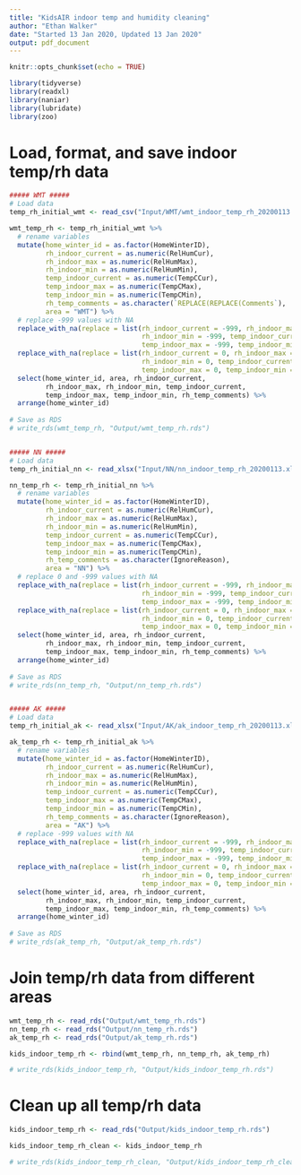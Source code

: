 ```yaml
---
title: "KidsAIR indoor temp and humidity cleaning"
author: "Ethan Walker"
date: "Started 13 Jan 2020, Updated 13 Jan 2020"
output: pdf_document
---
```


```r
knitr::opts_chunk$set(echo = TRUE)
```

```r
library(tidyverse)
library(readxl)
library(naniar)
library(lubridate)
library(zoo)
```

# Load, format, and save indoor temp/rh data
```r
##### WMT #####
# Load data
temp_rh_initial_wmt <- read_csv("Input/WMT/wmt_indoor_temp_rh_20200113.csv")

wmt_temp_rh <- temp_rh_initial_wmt %>% 
  # rename variables
  mutate(home_winter_id = as.factor(HomeWinterID),
         rh_indoor_current = as.numeric(RelHumCur),
         rh_indoor_max = as.numeric(RelHumMax),
         rh_indoor_min = as.numeric(RelHumMin),
         temp_indoor_current = as.numeric(TempCCur),
         temp_indoor_max = as.numeric(TempCMax),
         temp_indoor_min = as.numeric(TempCMin),
         rh_temp_comments = as.character(`REPLACE(REPLACE(Comments`),
         area = "WMT") %>% 
  # replace -999 values with NA
  replace_with_na(replace = list(rh_indoor_current = -999, rh_indoor_max = -999,
                                 rh_indoor_min = -999, temp_indoor_current = -999,
                                 temp_indoor_max = -999, temp_indoor_min = -999)) %>% 
  replace_with_na(replace = list(rh_indoor_current = 0, rh_indoor_max = 0,
                                 rh_indoor_min = 0, temp_indoor_current = 0,
                                 temp_indoor_max = 0, temp_indoor_min = 0)) %>% 
  select(home_winter_id, area, rh_indoor_current, 
         rh_indoor_max, rh_indoor_min, temp_indoor_current, 
         temp_indoor_max, temp_indoor_min, rh_temp_comments) %>% 
  arrange(home_winter_id)
  
# Save as RDS 
# write_rds(wmt_temp_rh, "Output/wmt_temp_rh.rds")


##### NN #####
# Load data
temp_rh_initial_nn <- read_xlsx("Input/NN/nn_indoor_temp_rh_20200113.xlsx")

nn_temp_rh <- temp_rh_initial_nn %>% 
  # rename variables
  mutate(home_winter_id = as.factor(HomeWinterID),
         rh_indoor_current = as.numeric(RelHumCur),
         rh_indoor_max = as.numeric(RelHumMax),
         rh_indoor_min = as.numeric(RelHumMin),
         temp_indoor_current = as.numeric(TempCCur),
         temp_indoor_max = as.numeric(TempCMax),
         temp_indoor_min = as.numeric(TempCMin),
         rh_temp_comments = as.character(IgnoreReason),
         area = "NN") %>% 
  # replace 0 and -999 values with NA
  replace_with_na(replace = list(rh_indoor_current = -999, rh_indoor_max = -999,
                                 rh_indoor_min = -999, temp_indoor_current = -999,
                                 temp_indoor_max = -999, temp_indoor_min = -999)) %>% 
  replace_with_na(replace = list(rh_indoor_current = 0, rh_indoor_max = 0,
                                 rh_indoor_min = 0, temp_indoor_current = 0,
                                 temp_indoor_max = 0, temp_indoor_min = 0)) %>% 
  select(home_winter_id, area, rh_indoor_current, 
         rh_indoor_max, rh_indoor_min, temp_indoor_current, 
         temp_indoor_max, temp_indoor_min, rh_temp_comments) %>% 
  arrange(home_winter_id)
  
# Save as RDS 
# write_rds(nn_temp_rh, "Output/nn_temp_rh.rds")


##### AK #####
# Load data
temp_rh_initial_ak <- read_xlsx("Input/AK/ak_indoor_temp_rh_20200113.xlsx")

ak_temp_rh <- temp_rh_initial_ak %>% 
  # rename variables
  mutate(home_winter_id = as.factor(HomeWinterID),
         rh_indoor_current = as.numeric(RelHumCur),
         rh_indoor_max = as.numeric(RelHumMax),
         rh_indoor_min = as.numeric(RelHumMin),
         temp_indoor_current = as.numeric(TempCCur),
         temp_indoor_max = as.numeric(TempCMax),
         temp_indoor_min = as.numeric(TempCMin),
         rh_temp_comments = as.character(IgnoreReason),
         area = "AK") %>% 
  # replace -999 values with NA
  replace_with_na(replace = list(rh_indoor_current = -999, rh_indoor_max = -999,
                                 rh_indoor_min = -999, temp_indoor_current = -999,
                                 temp_indoor_max = -999, temp_indoor_min = -999)) %>% 
  replace_with_na(replace = list(rh_indoor_current = 0, rh_indoor_max = 0,
                                 rh_indoor_min = 0, temp_indoor_current = 0,
                                 temp_indoor_max = 0, temp_indoor_min = 0)) %>% 
  select(home_winter_id, area, rh_indoor_current, 
         rh_indoor_max, rh_indoor_min, temp_indoor_current, 
         temp_indoor_max, temp_indoor_min, rh_temp_comments) %>% 
  arrange(home_winter_id)
  
# Save as RDS 
# write_rds(ak_temp_rh, "Output/ak_temp_rh.rds")
```

# Join temp/rh data from different areas
```r
wmt_temp_rh <- read_rds("Output/wmt_temp_rh.rds")
nn_temp_rh <- read_rds("Output/nn_temp_rh.rds")
ak_temp_rh <- read_rds("Output/ak_temp_rh.rds")

kids_indoor_temp_rh <- rbind(wmt_temp_rh, nn_temp_rh, ak_temp_rh)

# write_rds(kids_indoor_temp_rh, "Output/kids_indoor_temp_rh.rds")
```

# Clean up all temp/rh data
```r
kids_indoor_temp_rh <- read_rds("Output/kids_indoor_temp_rh.rds")

kids_indoor_temp_rh_clean <- kids_indoor_temp_rh  

# write_rds(kids_indoor_temp_rh_clean, "Output/kids_indoor_temp_rh_clean.rds")
```

